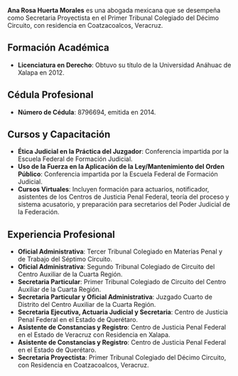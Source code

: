 **Ana Rosa Huerta Morales** es una abogada mexicana que se desempeña como Secretaria Proyectista en el Primer Tribunal Colegiado del Décimo Circuito, con residencia en Coatzacoalcos, Veracruz.

## Formación Académica

- **Licenciatura en Derecho**: Obtuvo su título de la Universidad Anáhuac de Xalapa en 2012.

## Cédula Profesional

- **Número de Cédula**: 8796694, emitida en 2014.

## Cursos y Capacitación

- **Ética Judicial en la Práctica del Juzgador**: Conferencia impartida por la Escuela Federal de Formación Judicial.
- **Uso de la Fuerza en la Aplicación de la Ley/Mantenimiento del Orden Público**: Conferencia impartida por la Escuela Federal de Formación Judicial.
- **Cursos Virtuales**: Incluyen formación para actuarios, notificador, asistentes de los Centros de Justicia Penal Federal, teoría del proceso y sistema acusatorio, y preparación para secretarios del Poder Judicial de la Federación.

## Experiencia Profesional

- **Oficial Administrativa**: Tercer Tribunal Colegiado en Materias Penal y de Trabajo del Séptimo Circuito.
- **Oficial Administrativa**: Segundo Tribunal Colegiado de Circuito del Centro Auxiliar de la Cuarta Región.
- **Secretaria Particular**: Primer Tribunal Colegiado de Circuito del Centro Auxiliar de la Cuarta Región.
- **Secretaria Particular y Oficial Administrativa**: Juzgado Cuarto de Distrito del Centro Auxiliar de la Cuarta Región.
- **Secretaria Ejecutiva, Actuaria Judicial y Secretaria**: Centro de Justicia Penal Federal en el Estado de Querétaro.
- **Asistente de Constancias y Registro**: Centro de Justicia Penal Federal en el Estado de Veracruz con Residencia en Xalapa.
- **Asistente de Constancias y Registro**: Centro de Justicia Penal Federal en el Estado de Querétaro.
- **Secretaria Proyectista**: Primer Tribunal Colegiado del Décimo Circuito, con Residencia en Coatzacoalcos, Veracruz.
